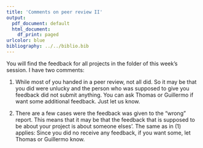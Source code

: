 ```yaml
---
title: 'Comments on peer review II'
output:
  pdf_document: default
  html_document:
    df_print: paged
urlcolor: blue
bibliography: ../../biblio.bib
---
```


You will find the feedback for all projects in the folder of this week's session. I have two comments:

1. While most of you handed in a peer review, not all did. So it may be that you did were unlucky and the person who was supposed to give you feedback did not submit anything. You can ask Thomas or Guillermo if want some additional feedback. Just let us know.

2. There are a few cases were the feedback was given to the "wrong" report. This means that it may be that the feedback that is supposed to be about your project is about someone elses'. The same as in (1) applies: Since you did no receive any feedback, if you want some, let Thomas or Guillermo know.

